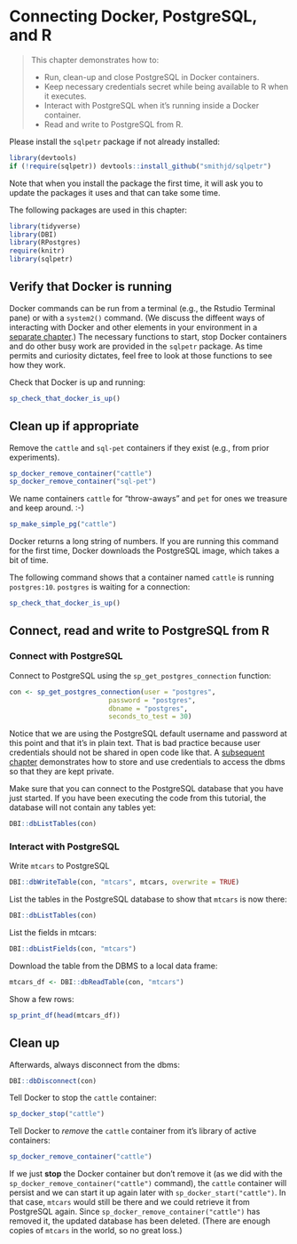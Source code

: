 # Connecting Docker, PostgreSQL, and R {#chapter_connect-docker-postgresql-r}

> This chapter demonstrates how to:
>
>  * Run, clean-up and close PostgreSQL in Docker containers.
>  * Keep necessary credentials secret while being available to R when it executes.
>  * Interact with PostgreSQL when it's running inside a Docker container.
>  * Read and write to PostgreSQL from R.

Please install the `sqlpetr` package if not already installed:
```r
library(devtools)
if (!require(sqlpetr)) devtools::install_github("smithjd/sqlpetr")
```
Note that when you install the package the first time, it will ask you to update the packages it uses and that can take some time.

The following packages are used in this chapter:
```r
library(tidyverse)
library(DBI)
library(RPostgres)
require(knitr)
library(sqlpetr)
```

## Verify that Docker is running

Docker commands can be run from a terminal (e.g., the Rstudio Terminal pane) or with a `system2()` command.  (We discuss the diffeent ways of interacting with Docker and other elements in your environment in a [separate chapter](#your-local-environment).)  The necessary functions to start, stop Docker containers and do other busy work are provided in the `sqlpetr` package.  As time permits and curiosity dictates, feel free to look at those functions to see how they work.

Check that Docker is up and running:

```r
sp_check_that_docker_is_up()
```

## Clean up if appropriate
Remove the `cattle` and `sql-pet` containers if they exist (e.g., from prior experiments).  
```r
sp_docker_remove_container("cattle")
sp_docker_remove_container("sql-pet")
```

We name containers `cattle` for "throw-aways" and `pet` for ones we treasure and keep around.  :-)
```r
sp_make_simple_pg("cattle")

```

Docker returns a long string of numbers.  If you are running this command for the first time, Docker downloads the PostgreSQL image, which takes a bit of time.

The following command shows that a container named `cattle` is running `postgres:10`.  `postgres` is waiting for a connection:
```r
sp_check_that_docker_is_up()

```
## Connect, read and write to PostgreSQL from R


### Connect with PostgreSQL

Connect to PostgreSQL using the `sp_get_postgres_connection` function:
```r
con <- sp_get_postgres_connection(user = "postgres",
                         password = "postgres",
                         dbname = "postgres",
                         seconds_to_test = 30)
```
Notice that we are using the PostgreSQL default username and password at this point and that it's in plain text. That is bad practice because user credentials should not be shared in open code like that.  A [subsequent chapter](#dbms-login) demonstrates how to store and use credentials to access the dbms so that they are kept private.

Make sure that you can connect to the PostgreSQL database that you have just started. If you have been executing the code from this tutorial, the database will not contain any tables yet:

```r
DBI::dbListTables(con)
```

### Interact with PostgreSQL

Write `mtcars` to PostgreSQL
```r
DBI::dbWriteTable(con, "mtcars", mtcars, overwrite = TRUE)
```

List the tables in the PostgreSQL database to show that `mtcars` is now there:

```r
DBI::dbListTables(con)
```

List the fields in mtcars:
```r
DBI::dbListFields(con, "mtcars")
```

Download the table from the DBMS to a local data frame:
```r
mtcars_df <- DBI::dbReadTable(con, "mtcars")
```

Show a few rows:
```r
sp_print_df(head(mtcars_df))

```

## Clean up

Afterwards, always disconnect from the dbms:
```r
DBI::dbDisconnect(con)
```
Tell Docker to stop the `cattle` container:
```r
sp_docker_stop("cattle")
```

Tell Docker to *remove* the `cattle` container from it's library of active containers:
```r
sp_docker_remove_container("cattle")
```

If we just **stop** the Docker container but don't remove it (as we did with the `sp_docker_remove_container("cattle")` command), the `cattle` container will persist and we can start it up again later with `sp_docker_start("cattle")`.  In that case, `mtcars` would still be there and we could retrieve it from PostgreSQL again.  Since `sp_docker_remove_container("cattle")`  has removed it, the updated database has been deleted.  (There are enough copies of `mtcars` in the world, so no great loss.)
